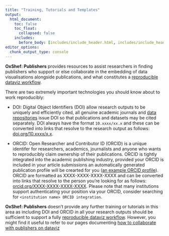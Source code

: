 ```yaml
---
title: "Training, Tutorials and Templates"
output:
  html_document:
    toc: false
    toc_float:
      collapsed: false
    includes:
      before_body: [includes/include_header.html, includes/include_header_navpage.html]
editor_options: 
  chunk_output_type: console
---
```


**OxShef: Publishers** provides resources to assist researchers in finding publishers who support or else collaborate in the embedding of data visualisations alongside publications, and what constitutes a [reproducible dataviz workflow](http://oxshef-publishers.netlify.com/reproducible-dataviz-workflow.html).

There are two extremely important technologies you should know about to work reproducibly:

- DOI: Digital Object Identifiers (DOI) allow research outputs to be uniquely and efficiently cited, all genuine academic journals and [data repositories](data-repositories-list.html) issue DOI so that publications and datasets may be cited separately. DOI always have the format `10.xxxx/xx.x` and these can be converted into links that resolve to the research output as follows: [doi.org/10.xxxx/x.x]().

- ORCID: Open Researcher and Contributor ID (ORCID) is a unique identifer for researchers, academics, journalists and anyone who wants to reproducibly claim ownership of their publications. ORCID is tightly integrated into the academic publishing industry, provided your ORCID is included in your article submissions an automatically generated publication profile will be crearted for you ([an example ORCID profile](https://orcid.org/0000-0002-4036-4269)). ORCID are formatted as XXXX-XXXX-XXXX-XXXX and can be converted into links that resolve to the person you're looking for as follows: [orcid.org/XXXX-XXXX-XXXX-XXXX](orcid.org/XXXX-XXXX-XXXX-XXXX). Please note that many institutions support authenticating your position via your ORCID, consider searching for `<institution name> ORCID integration`.

**OxShef: Publishers** doesn't provide any further training or tutorials in this area as including DOI and ORCID in all your research outputs should be sufficient to support a fully [reproducible dataviz workflow](http://oxshef-publishers.netlify.com/reproducible-dataviz-workflow.html). However, you might find it useful to refer to our pages documenting [how to collaborate with publishers on dataviz](http://oxshef-publishers.netlify.com/publishers-list.html)